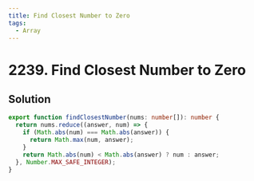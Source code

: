 ```yaml
---
title: Find Closest Number to Zero
tags:
  - Array
---
```


# 2239. Find Closest Number to Zero

<Badges>
  <LevelBadge level="easy" />
  <TopicBadge name="Array" slug="array" />
</Badges>

## Solution

```typescript filename="solution.ts" copy
export function findClosestNumber(nums: number[]): number {
  return nums.reduce((answer, num) => {
    if (Math.abs(num) === Math.abs(answer)) {
      return Math.max(num, answer);
    }
    return Math.abs(num) < Math.abs(answer) ? num : answer;
  }, Number.MAX_SAFE_INTEGER);
}
```

<ProblemLink
  codingSite="leetcode"
  href="https://leetcode.com/problems/find-closest-number-to-zero"
  title="Find Closest Number to Zero"
/>
